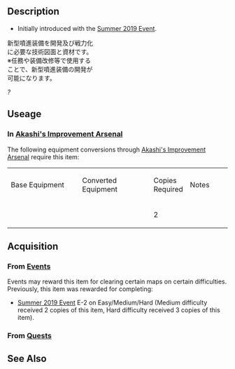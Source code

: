 ==Description==
<div class="floatright">{{EquipmentCardKai|{{PAGENAME}}|size=180px}}</div>
* Initially introduced with the [[Summer 2019 Event]].
新型噴進装備を開発及び戦力化<br>に必要な技術図面と資材です。<br>※任務や装備改修等で使用する<br>ことで、新型噴進装備の開発が<br>可能になります。

''?''

==Useage==
===In [[Akashi's Improvement Arsenal]]===
<!--{{#categorytree:Equipment that consume {{{1|{{PAGENAME}}}}} during improvement|mode=pages|depth=0}}-->
The following equipment conversions through [[Akashi's Improvement Arsenal]] require this item:
{|class="wikitable" style="width:100%; text-align: center; vertical-align: middle;"
|-
|style="width:35%" | Base Equipment
|style="width:35%" | Converted Equipment
|style="width:10%" | Copies Required
|style="width:20%" | Notes
|-
|{{EquipmentLink|Shipborne Model Type 4 20cm Anti-ground Rocket Launcher}}
|{{EquipmentLink|Type 4 20cm Anti-ground Rocket Launcher (Concentrated Deployment)}}
|2
|
|}

==Acquisition==
===From [[Events]]===
Events may reward this item for clearing certain maps on certain difficulties. Previously, this item was rewarded for completing:
*[[Summer 2019 Event]] E-2 on Easy/Medium/Hard (Medium difficulty received 2 copies of this item, Hard difficulty received 3 copies of this item).

===From [[Quests]]===
{{Quest2|Sortie|Exercise|filterMatch={{PAGENAME}}|filterGroup=reward_other}}
{{clear}}

==See Also==